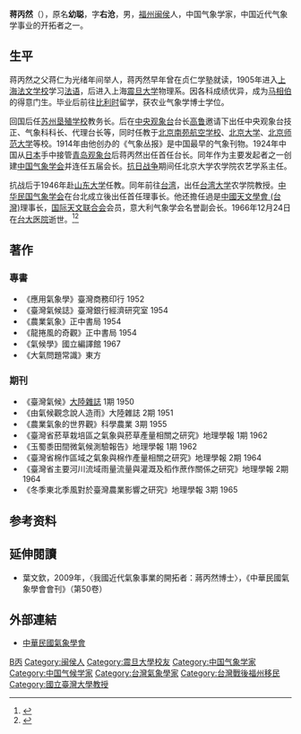 {{Infobox_Person
| name = 蒋丙然
|image=蒋丙然.png
|box_width= 
|occupation= 气象学家
| period = 
|birth_name=
| other_names =
| Sex = 男
|birth_date= 1883年9月2日
|birth_place={{QING}}[[福建|福建]][[闽侯|闽侯]]
|death_date= {{death date and age|1966|12|24|1883|9|2}}
|death_place={{ROC}}[[台北市|台北市]][[台北市中正區|中正區]][[台大医院|台大医院]]
| nationality ={{ROC}}
| residence =
| party = 
| religion =
| spouse = 
| relatives =
|education= [[震旦大學|震旦大學]]物理系<br>比利时{{link-en|双卜罗大学|Gembloux Agro-Bio Tech}}博士
| past = [[苏州垦殖学校|苏州垦殖学校]]教务长<br>[[中央观象台|中央观象台]]技正<br>中央观象台气象科科长<br>中央观象台代理台长<br>[[青岛观象台|青岛观象台]]台长<br>中国气象学会会长<br>[[北京大学|北京大学]]农学院农艺学系主任<br>[[台湾大学|台湾大学]]农学院教授<br>中华民国气象学会理事长<br>中华民国天文学会理事长<br>意大利气象学会名誉副会长
| work = 
| award = 
}}

'''蒋丙然'''（{{bd|1883年|9月2日|1966年|12月24日|catIdx=Jiang}}），原名'''幼聪'''，字'''右沧'''，男，[[福州|福州]][[闽侯|闽侯]]人，中国气象学家，中国近代气象学事业的开拓者之一。

== 生平 ==
蒋丙然之父蒋仁为光绪年间举人，蒋丙然早年曾在贞仁学塾就读，1905年进入[[上海法文学校|上海法文学校]]学习[[法语|法语]]，后进入上海[[震旦大学|震旦大学]]物理系。因各科成绩优异，成为[[马相伯|马相伯]]的得意门生。毕业后前往[[比利时|比利时]]留学，获{{link-en|双卜罗大学|Gembloux Agro-Bio Tech}}农业气象学博士学位。

回国后任[[苏州垦殖学校|苏州垦殖学校]]教务长。后在[[中央观象台|中央观象台]]台长[[高鲁_(天文学家)|高鲁]]邀请下出任中央观象台技正、气象科科长、代理台长等，同时任教于[[北京南苑航空学校|北京南苑航空学校]]、[[北京大学|北京大学]]、[[北京师范大学|北京师范大学]]等校。1914年由他创办的《气象丛报》是中国最早的气象刊物。1924年中国从[[日本|日本]]手中接管[[青岛观象台|青岛观象台]]后蒋丙然出任首任台长。同年作为主要发起者之一创建[[中国气象学会|中国气象学会]]并连任五届会长。[[抗日战争|抗日战争]]期间任北京大学农学院农艺学系主任。

抗战后于1946年赴[[山东大学|山东大学]]任教。同年前往[[台湾|台湾]]，出任[[台湾大学|台湾大学]]农学院教授。[[中华民国气象学会|中华民国气象学会]]在台北成立後出任首任理事长。他还擔任過是[[中華民國天文學會|中國天文學會 (台灣)]]理事长，[[国际天文联合会|国际天文联合会]]会员，意大利气象学会名誉副会长。1966年12月24日在[[台大医院|台大医院]]逝世。<ref>{{cite web|url=http://www.weather.com.cn/science/qxwq/rw/03/12318.shtml|title=蒋丙然|publisher=中国天气网|access-date=2011-01-12|archive-date=2019-06-05|archive-url=https://web.archive.org/web/20190605020645/http://www.weather.com.cn/science/qxwq/rw/03/12318.shtml|dead-url=no}}</ref><ref>{{cite web|url=http://www.qdgxt.cn/show.aspx?id=122&cid=11|title=我国近代自然科学的开拓者蒋丙然|publisher=中国科学院紫金山天文台青岛观象台|deadurl=yes|archiveurl=https://web.archive.org/web/20110905112119/http://www.qdgxt.cn/show.aspx?id=122&cid=11|archivedate=2011-09-05}}</ref>

== 著作 ==
=== 專書 ===
*《應用氣象學》臺灣商務印行 1952
*《臺灣氣候誌》臺灣銀行經濟研究室 1954
*《農業氣象》正中書局 1954
*《龍捲風的奇觀》正中書局 1954
*《氣候學》國立編譯館 1967
*《大氣問題常識》東方

=== 期刊 ===
*《臺灣氣候》[[大陸雜誌|大陸雜誌]] 1期 1950
*《由氣候觀念說人造雨》大陸雜誌 2期 1951
*《農業氣象的世界觀》科學農業 3期 1955
*《臺灣省菸草栽培區之氣象與菸草產量相關之研究》地理學報 1期 1962
*《玉蜀黍田間微氣候測驗報告》地理學報 1期 1962
*《臺灣省棉作區域之氣象與棉作產量相關之研究》地理學報 2期 1964
*《臺灣省主要河川流域雨量流量與灌溉及稻作蔗作關係之研究》地理學報 2期 1964
*《冬季東北季風對於臺灣農業影響之研究》地理學報 3期 1965

== 参考资料 ==
{{reflist}}

== 延伸閱讀 ==
*葉文欽，2009年，〈我國近代氣象事業的開拓者：蔣丙然博士〉，《中華民國氣象學會會刊》（第50卷）

== 外部連結 ==
* [https://web.archive.org/web/20121212055911/http://www.msroc.org.tw/index.php 中華民國氣象學會] 

{{Authority control}}
{{DEFAULTSORT:Jiang蒋}}
[[Category:蔣姓|B丙]]
[[Category:闽侯人|Category:闽侯人]]
[[Category:震旦大學校友|Category:震旦大學校友]]
[[Category:中国气象学家|Category:中国气象学家]]
[[Category:中国气候学家|Category:中国气候学家]]
[[Category:台灣氣象學家|Category:台灣氣象學家]]
[[Category:台灣戰後福州移民|Category:台灣戰後福州移民]]
[[Category:國立臺灣大學教授|Category:國立臺灣大學教授]]
